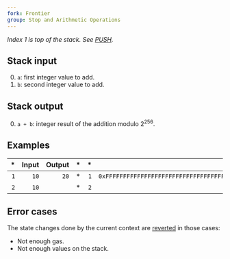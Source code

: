 ```yaml
---
fork: Frontier
group: Stop and Arithmetic Operations
---
```


*Index 1 is top of the stack. See [PUSH](/#60).*

## Stack input

0. `a`: first integer value to add.
1. `b`: second integer value to add.

## Stack output

0. `a + b`: integer result of the addition modulo 2<sup>256</sup>.

## Examples

| * | Input | Output | * | * | Input | Output |
|--:|------:|-------:|--:|--:|------:|-------:|
| `1` | `10` | `20` | * | `1` | `0xFFFFFFFFFFFFFFFFFFFFFFFFFFFFFFFFFFFFFFFFFFFFFFFFFFFFFFFFFFFFFFFF` | `0` |
| `2` | `10` | | * | `2` | `1` | |

## Error cases

The state changes done by the current context are [reverted](#FD) in those cases:
- Not enough gas.
- Not enough values on the stack.
